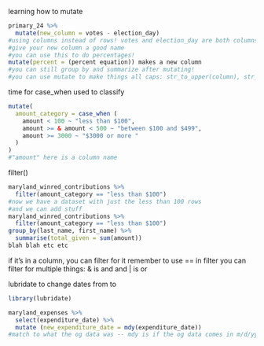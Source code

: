 learning how to mutate 

```r
primary_24 %>% 
  mutate(new_column = votes - election_day) 
#using columns instead of rows! votes and election_day are both columns, and when we do this it adds a new column with this data for allll the candidates
#give your new column a good name 
#you can use this to do percentages! 
mutate(percent = (percent equation)) makes a new column 
#you can still group by and summarize after mutating!
#you can use mutate to make things all caps: str_to_upper(column), str_to_lower(column), str_to_title(column)
```

time for case_when 
used to classify 

```r
mutate(
  amount_category = case_when (
    amount < 100 ~ "less than $100", 
    amount >= & amount < 500 ~ "between $100 and $499", 
    amount >= 3000 ~ "$3000 or more "
  )
)
#"amount" here is a column name 
```

filter()

```r
maryland_winred_contributions %>% 
  filter(amount_category == "less than $100")
#now we have a dataset with just the less than 100 rows 
#and we can add stuff
maryland_winred_contributions %>% 
  filter(amount_category == "less than $100")
group_by(last_name, first_name) %>% 
  summarise(total_given = sum(amount))
blah blah etc etc 

```
if it's in a column, you can filter for it 
remember to use == in filter 
you can filter for multiple things: & is and and | is or 

lubridate to change dates from <chr> to <date>

```r
library(lubridate)

maryland_expenses %>% 
  select(expenditure_date) %>% 
  mutate (new_expenditure_date = mdy(expenditure_date))
#match to what the og data was -- mdy is if the og data comes in m/d/yy format. dmy and ymd are also things. 
```





